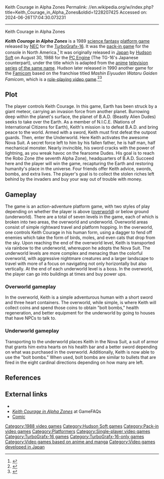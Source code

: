 Keith Courage in Alpha Zones
Permalink: //en.wikipedia.org/w/index.php?title=Keith_Courage_in_Alpha_Zones&oldid=1228207425
Accessed on: 2024-06-26T17:04:30.073231



------
Keith Courage in Alpha Zones
{{Short description|1988 video game}}
{{Infobox video game
|title = Keith Courage in Alpha Zones
|image = [[File:Keith Courage in Alpha Zones boxart.jpg|200px|Keith Courage in Alpha Zones]]
|developer = Advance Communication Company 
|publisher = [[Hudson Soft]] <br /> [[NEC]]
|programmer = Chudon Okawari
|released = {{vgrelease|JP|August 30, 1988|NA|August 29, 1989}}
|genre = [[Platform game|Platform]]
|modes = [[Single-player video game|Single-player]]
|platforms = [[TurboGrafx-16|PC Engine/TurboGrafx-16]]
|composer = Michiharu Hasuya<br />Osamu Kasai<br />Masaaki Harada
}}

'''''Keith Courage in Alpha Zones''''' is a 1989 [[science fantasy]] [[platform game]] released by [[NEC]] for the [[TurboGrafx-16]]. It was the [[pack-in game]] for the console in North America.<ref>{{cite web| url = https://www.gamasutra.com/view/feature/225466/stalled_engine_the_turbografx16_.php?page=2| title = Stalled engine: The TurboGrafx-16 turns 25| date = 12 September 2014}} </ref> It was originally released in [[Japan]]  by [[Hudson Soft]] on August 30, 1988 for the [[PC Engine]] (The TG-16's Japanese counterpart), under the title {{nihongo|'''''Mashin Hero Wataru'''''|魔神英雄伝ワタル|Mashin Eiyūden Wataru|lead=yes}} which is adapted from the [[anime]] [[television series]] [[Mashin Hero Wataru|of the same name]]. Hudson later released in 1990 another game for the [[Famicom]] based on the franchise titled ''Mashin Eiyuuden Wataru Gaiden Famicom'', which is a [[role-playing video game]].<ref>{{cite web |url=https://www.thegamer.com/best-nes-games-that-never-left-japan/ |title = The 10 Best NES Games That Never Left Japan| date=9 March 2020 }}</ref><ref>{{cite web |url=https://famicomworld.com/game/670/ |title = Majin Eiyuuden Wataru Gaiden « Famicom World}}</ref>

==Plot==
The player controls Keith Courage. In this game, Earth has been struck by a giant meteor, carrying an invasion force from another planet. Burrowing deep within the planet's surface, the planet of B.A.D. (Beastly Alien Dudes) seeks to take over the Earth. As a member of N.I.C.E. (Nations of International Citizens for Earth), Keith's mission is to defeat B.A.D. and bring peace to the world. Armed with a sword, Keith must first defeat the outpost guards. Then, enter the Underworld. Here Keith activates the awesome Nova Suit. A secret force left to him by his fallen father, he is half man, half mechanical monster. Nearly invincible, his sword cracks with the power of lightning, as you wreak havoc on the fearsome Dudes. His goal is to reach the Robo Zone (the 
seventh Alpha Zone), headquarters of B.A.D. Succeed here and the player will win the game, recapturing the Earth and restoring humanity's place in the universe. Four friends offer Keith advice, swords, bombs, and extra lives. The player's goal is to collect the stolen riches left behind by the invaders and buy your way out of trouble with money.

==Gameplay==
The game is an action-adventure platform game, with two styles of play depending on whether the player is above ([[overworld]]) or below ground (underworld).  There are a total of seven levels in the game, each of which is broken into two areas, the overworld and underworld.  Overworld areas consist of simple rightward travel and platform hopping.  In the overworld, one controls Keith Courage in his human form, using a dagger to fend off enemies which take the form of birds, moles, and even cats that drop from the sky.  Upon reaching the end of the overworld level, Keith is transported via rainbow to the underworld, whereupon he adopts the Nova Suit.  The underworld levels are more complex and menacing than the colorful overworld, with aggressive nightmare creatures and a larger landscape to travel with more of a focus on navigating not only horizontally but also vertically.  At the end of each underworld level is a boss. In the overworld, the player can go into buildings at times and buy power ups.

===Overworld gameplay===
In the overworld, Keith is a simple adventurous human with a short sword and three heart containers.  The overworld, while simple, is where Keith will collect coins and spend those coins to obtain "bolt bombs," health regeneration, and better equipment for the underworld by going to houses that have NPCs to talk to.

===Underworld gameplay===
Transporting to the underworld places Keith in the Nova Suit, a suit of armor that grants him extra hearts on his health bar and a better sword depending on what was purchased in the overworld.  Additionally, Keith is now able to use the "bolt bombs."  When used, bolt bombs are similar to bullets that are fired in the eight cardinal directions depending on how many are left.

==References==
{{Reflist}}

==External links==
*{{moby game|id=/keith-courage-in-alpha-zones}}
*[http://www.gamefaqs.com/console/turbo16/data/589003.html ''Keith Courage in Alpha Zones''] at GameFAQs
*[https://carchase.tripod.com/exhibitf.html Comic]

[[Category:1988 video games]]
[[Category:Hudson Soft games]]
[[Category:Pack-in video games]]
[[Category:Platformers]]
[[Category:Single-player video games]]
[[Category:TurboGrafx-16 games]]
[[Category:TurboGrafx-16-only games]]
[[Category:Video games based on anime and manga]]
[[Category:Video games developed in Japan]]